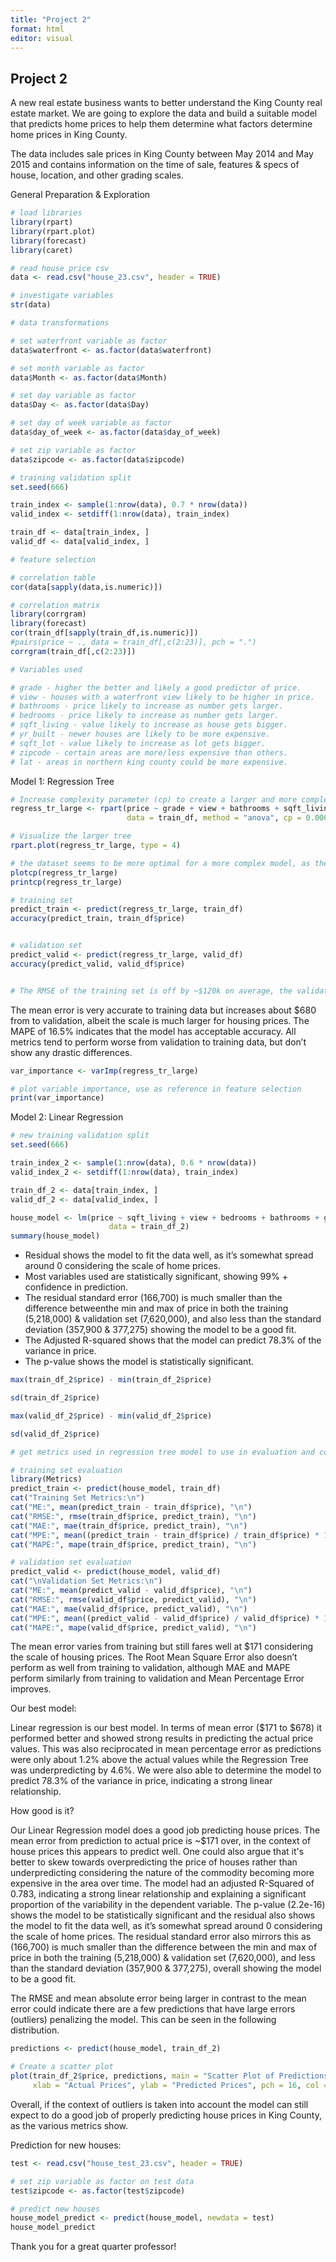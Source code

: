 ```yaml
---
title: "Project 2"
format: html
editor: visual
---
```


## Project 2

A new real estate business wants to better understand the King County real estate market. We are going to explore the data and build a suitable model that predicts home prices to help them determine what factors determine home prices in King County.

The data includes sale prices in King County between May 2014 and May 2015 and contains information on the time of sale, features & specs of house, location, and other grading scales.

General Preparation & Exploration

```r
# load libraries 
library(rpart)
library(rpart.plot)
library(forecast)
library(caret)
```

```r
# read house price csv 
data <- read.csv("house_23.csv", header = TRUE)

# investigate variables
str(data)
```

```r
# data transformations 

# set waterfront variable as factor 
data$waterfront <- as.factor(data$waterfront)

# set month variable as factor 
data$Month <- as.factor(data$Month)

# set day variable as factor 
data$Day <- as.factor(data$Day)

# set day of week variable as factor 
data$day_of_week <- as.factor(data$day_of_week)

# set zip variable as factor 
data$zipcode <- as.factor(data$zipcode)
```

```r
# training validation split 
set.seed(666)

train_index <- sample(1:nrow(data), 0.7 * nrow(data))
valid_index <- setdiff(1:nrow(data), train_index)

train_df <- data[train_index, ]
valid_df <- data[valid_index, ]
```

```r
# feature selection 

# correlation table 
cor(data[sapply(data,is.numeric)]) 

# correlation matrix
library(corrgram)
library(forecast)
cor(train_df[sapply(train_df,is.numeric)])
#pairs(price ~ ., data = train_df[,c(2:23)], pch = ".")
corrgram(train_df[,c(2:23)])
```

```r
# Variables used

# grade - higher the better and likely a good predictor of price. 
# view - houses with a waterfront view likely to be higher in price. 
# bathrooms - price likely to increase as number gets larger.
# bedrooms - price likely to increase as number gets larger. 
# sqft_living - value likely to increase as house gets bigger.
# yr_built - newer houses are likely to be more expensive.
# sqft_lot - value likely to increase as lot gets bigger. 
# zipcode - certain areas are more/less expensive than others.
# lat - areas in northern king county could be more expensive.
```

Model 1: Regression Tree

```r
# Increase complexity parameter (cp) to create a larger and more complex tree
regress_tr_large <- rpart(price ~ grade + view + bathrooms + sqft_living + yr_built + sqft_lot + zipcode,
                          data = train_df, method = "anova", cp = 0.0001)

# Visualize the larger tree
rpart.plot(regress_tr_large, type = 4)
```

```r
# the dataset seems to be more optimal for a more complex model, as the optimal complexity paramter in relation to cross-validation error is close to 0.0001
plotcp(regress_tr_large)
printcp(regress_tr_large)
```

```r
# training set
predict_train <- predict(regress_tr_large, train_df)
accuracy(predict_train, train_df$price)


# validation set
predict_valid <- predict(regress_tr_large, valid_df)
accuracy(predict_valid, valid_df$price)


# The RMSE of the training set is off by ~$120k on average, the validation set is off by ~$180k on average
```

The mean error is very accurate to training data but increases about \$680 from to validation, albeit the scale is much larger for housing prices. The MAPE of 16.5% indicates that the model has acceptable accuracy. All metrics tend to perform worse from validation to training data, but don't show any drastic differences.

```r
var_importance <- varImp(regress_tr_large)

# plot variable importance, use as reference in feature selection 
print(var_importance)
```

Model 2: Linear Regression

```r
# new training validation split 
set.seed(666)

train_index_2 <- sample(1:nrow(data), 0.6 * nrow(data))
valid_index_2 <- setdiff(1:nrow(data), train_index)

train_df_2 <- data[train_index, ]
valid_df_2 <- data[valid_index, ]
```

```r
house_model <- lm(price ~ sqft_living + view + bedrooms + bathrooms + grade + lat + zipcode,
                      data = train_df_2)
summary(house_model)
```

-   Residual shows the model to fit the data well, as it's somewhat spread around 0 considering the scale of home prices.
-   Most variables used are statistically significant, showing 99% + confidence in prediction.
-   The residual standard error (166,700) is much smaller than the difference betweenthe min and max of price in both the training (5,218,000) & validation set (7,620,000), and also less than the standard deviation (357,900 & 377,275) showing the model to be a good fit.
-   The Adjusted R-squared shows that the model can predict 78.3% of the variance in price.
-   The p-value shows the model is statistically significant.

```r
max(train_df_2$price) - min(train_df_2$price)

sd(train_df_2$price)

max(valid_df_2$price) - min(valid_df_2$price)

sd(valid_df_2$price)
```

```r
# get metrics used in regression tree model to use in evaluation and comparison 

# training set evaluation
library(Metrics)
predict_train <- predict(house_model, train_df)
cat("Training Set Metrics:\n")
cat("ME:", mean(predict_train - train_df$price), "\n")
cat("RMSE:", rmse(train_df$price, predict_train), "\n")
cat("MAE:", mae(train_df$price, predict_train), "\n")
cat("MPE:", mean((predict_train - train_df$price) / train_df$price) * 100, "\n")
cat("MAPE:", mape(train_df$price, predict_train), "\n")

# validation set evaluation
predict_valid <- predict(house_model, valid_df)
cat("\nValidation Set Metrics:\n")
cat("ME:", mean(predict_valid - valid_df$price), "\n")
cat("RMSE:", rmse(valid_df$price, predict_valid), "\n")
cat("MAE:", mae(valid_df$price, predict_valid), "\n")
cat("MPE:", mean((predict_valid - valid_df$price) / valid_df$price) * 100, "\n")
cat("MAPE:", mape(valid_df$price, predict_valid), "\n")
```

The mean error varies from training but still fares well at \$171 considering the scale of housing prices. The Root Mean Square Error also doesn't perform as well from training to validation, although MAE and MAPE perform similarly from training to validation and Mean Percentage Error improves.

Our best model:

Linear regression is our best model. In terms of mean error (\$171 to \$678) it performed better and showed strong results in predicting the actual price values. This was also reciprocated in mean percentage error as predictions were only about 1.2% above the actual values while the Regression Tree was underpredicting by 4.6%. We were also able to determine the model to predict 78.3% of the variance in price, indicating a strong linear relationship.

How good is it?

Our Linear Regression model does a good job predicting house prices. The mean error from prediction to actual price is \~\$171 over, in the context of house prices this appears to predict well. One could also argue that it\'s better to skew towards overpredicting the price of houses rather than underpredicting considering the nature of the commodity becoming more expensive in the area over time. The model had an adjusted R-Squared of 0.783, indicating a strong linear relationship and explaining a significant proportion of the variability in the dependent variable. The p-value (2.2e-16) shows the model to be statistically significant and the residual also shows the model to fit the data well, as it's somewhat spread around 0 considering the scale of home prices. The residual standard error also mirrors this as (166,700) is much smaller than the difference between the min and max of price in both the training (5,218,000) & validation set (7,620,000), and less than the standard deviation (357,900 & 377,275), overall showing the model to be a good fit.

The RMSE and mean absolute error being larger in contrast to the mean error could indicate there are a few predictions that have large errors (outliers) penalizing the model. This can be seen in the following distribution.

```r
predictions <- predict(house_model, train_df_2)

# Create a scatter plot
plot(train_df_2$price, predictions, main = "Scatter Plot of Predictions vs Actual Prices",
     xlab = "Actual Prices", ylab = "Predicted Prices", pch = 16, col = "blue")
```

Overall, if the context of outliers is taken into account the model can still expect to do a good job of properly predicting house prices in King County, as the various metrics show.

Prediction for new houses:

```r
test <- read.csv("house_test_23.csv", header = TRUE)

# set zip variable as factor on test data
test$zipcode <- as.factor(test$zipcode)

# predict new houses
house_model_predict <- predict(house_model, newdata = test)
house_model_predict
```

Thank you for a great quarter professor!
